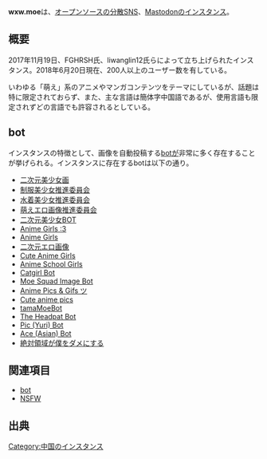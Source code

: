 {{小文字}}
{{Infobox instance
| Name = (｀・ω・´) 嘟嘟噜
| Image = [[file:wxwmoe-fluffy.jpg|300px]]
| Domain = https://wxw.moe
| Admin = [https://wxw.moe/@fghrsh FGHRSH]<br />[https://wxw.moe/@lwl12 liwanglin12]
| Country = 中国
| Start = 2017年11月19日<ref>https://wxw.moe/@lwl12/99026547553859547</ref>
}}'''wxw.moe'''は、[[オープンソース]]の[[分散SNS]]、[[Mastodon]]の[[インスタンス]]。

== 概要 ==
2017年11月19日、FGHRSH氏、liwanglin12氏らによって立ち上げられたインスタンス。2018年6月20日現在、200人以上のユーザー数を有している。

いわゆる「萌え」系のアニメやマンガコンテンツをテーマにしているが、話題は特に限定されておらず、また、主な言語は簡体字中国語であるが、使用言語も限定されずどの言語でも許容されるとしている。

== bot ==
インスタンスの特徴として、画像を自動投稿する[[bot]]が非常に多く存在することが挙げられる。インスタンスに存在するbotは以下の通り。

* [https://wxw.moe/@CuteGirl_2D 二次元美少女画]
* [https://wxw.moe/@Seihuku_2D 制服美少女推進委員会]
* [https://wxw.moe/@Mizugi_2D 水着美少女推進委員会]
* [https://wxw.moe/@Eros_2D 萌えエロ画像推進委員会]
* [https://wxw.moe/@cute_46minutes 二次元美少女BOT]
* [https://wxw.moe/@Cute_Animegirls Anime Girls :3]
* [https://wxw.moe/@AnimeGirlsBot Anime Girls]
* [https://wxw.moe/@nijigengazokore 二次元エロ画像]
* [https://wxw.moe/@CuteAnimeGirls_ Cute Anime Girls]
* [https://wxw.moe/@SchoolGirlsBot Anime School Girls]
* [https://wxw.moe/@catgirls_bot Catgirl Bot]
* [https://wxw.moe/@MSimagebot Moe Squad Image Bot]
* [https://wxw.moe/@GifsAnime_ Anime Pics & Gifs ツ]
* [https://wxw.moe/@cute30minutes Cute anime pics]
* [https://wxw.moe/@tamamoebot tamaMoeBot]
* [https://wxw.moe/@headpat_bot The Headpat Bot]
* [https://wxw.moe/@AceYuriBot Pic (Yuri) Bot]
* [https://wxw.moe/@AceAsianBot Ace (Asian) Bot]
* [https://wxw.moe/@Wzettairyouiki 絶対領域が僕をダメにする]

== 関連項目 ==
* [[bot]]
* [[NSFW]]

== 出典 ==
<references />

[[Category:中国のインスタンス]]